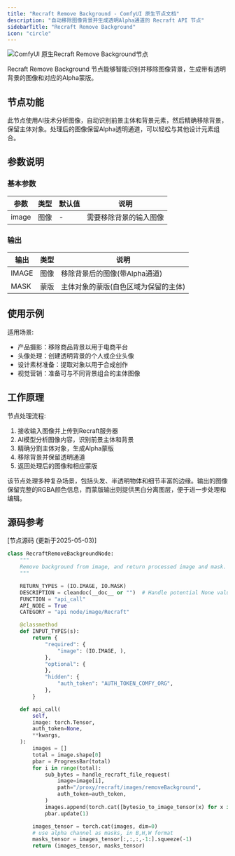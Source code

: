 ```yaml
---
title: "Recraft Remove Background - ComfyUI 原生节点文档"
description: "自动移除图像背景并生成透明Alpha通道的 Recraft API 节点"
sidebarTitle: "Recraft Remove Background"
icon: "circle"
---
```


![ComfyUI 原生Recraft Remove Background节点](/images/built-in-nodes/api_nodes/recraft/recraft-remove-background.jpg)

Recraft Remove Background 节点能够智能识别并移除图像背景，生成带有透明背景的图像和对应的Alpha蒙版。

## 节点功能

此节点使用AI技术分析图像，自动识别前景主体和背景元素，然后精确移除背景，保留主体对象。处理后的图像保留Alpha透明通道，可以轻松与其他设计元素组合。

## 参数说明

### 基本参数

| 参数 | 类型 | 默认值 | 说明 |
|-----|-----|-------|------|
| image | 图像 | - | 需要移除背景的输入图像 |

### 输出

| 输出 | 类型 | 说明 |
|-----|-----|------|
| IMAGE | 图像 | 移除背景后的图像(带Alpha通道) |
| MASK | 蒙版 | 主体对象的蒙版(白色区域为保留的主体) |

## 使用示例

适用场景:

- 产品摄影：移除商品背景以用于电商平台
- 头像处理：创建透明背景的个人或企业头像
- 设计素材准备：提取对象以用于合成创作
- 视觉营销：准备可与不同背景组合的主体图像

## 工作原理

节点处理流程:

1. 接收输入图像并上传到Recraft服务器
2. AI模型分析图像内容，识别前景主体和背景
3. 精确分割主体对象，生成Alpha蒙版
4. 移除背景并保留透明通道
5. 返回处理后的图像和相应蒙版

该节点处理多种复杂场景，包括头发、半透明物体和细节丰富的边缘。输出的图像保留完整的RGBA颜色信息，而蒙版输出则提供黑白分离图层，便于进一步处理和编辑。

## 源码参考

[节点源码 (更新于2025-05-03)] 

```python
class RecraftRemoveBackgroundNode:
    """
    Remove background from image, and return processed image and mask.
    """

    RETURN_TYPES = (IO.IMAGE, IO.MASK)
    DESCRIPTION = cleandoc(__doc__ or "")  # Handle potential None value
    FUNCTION = "api_call"
    API_NODE = True
    CATEGORY = "api node/image/Recraft"

    @classmethod
    def INPUT_TYPES(s):
        return {
            "required": {
                "image": (IO.IMAGE, ),
            },
            "optional": {
            },
            "hidden": {
                "auth_token": "AUTH_TOKEN_COMFY_ORG",
            },
        }

    def api_call(
        self,
        image: torch.Tensor,
        auth_token=None,
        **kwargs,
    ):
        images = []
        total = image.shape[0]
        pbar = ProgressBar(total)
        for i in range(total):
            sub_bytes = handle_recraft_file_request(
                image=image[i],
                path="/proxy/recraft/images/removeBackground",
                auth_token=auth_token,
            )
            images.append(torch.cat([bytesio_to_image_tensor(x) for x in sub_bytes], dim=0))
            pbar.update(1)

        images_tensor = torch.cat(images, dim=0)
        # use alpha channel as masks, in B,H,W format
        masks_tensor = images_tensor[:,:,:,-1:].squeeze(-1)
        return (images_tensor, masks_tensor)

```